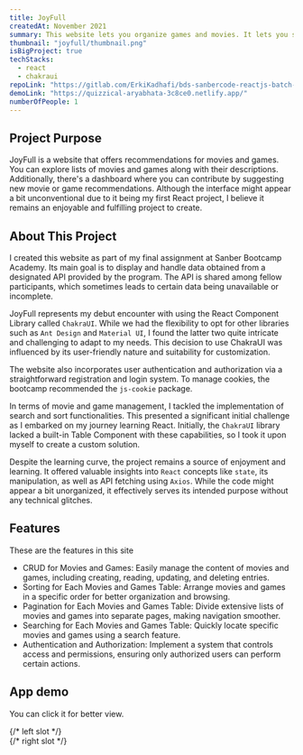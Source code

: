 ```yaml
---
title: JoyFull
createdAt: November 2021
summary: This website lets you organize games and movies. It lets you see and add your own favorite games and movies.
thumbnail: "joyfull/thumbnail.png"
isBigProject: true
techStacks:
  - react
  - chakraui
repoLink: "https://gitlab.com/ErkiKadhafi/bds-sanbercode-reactjs-batch-29/-/tree/main/final-project"
demoLink: "https://quizzical-aryabhata-3c8ce0.netlify.app/"
numberOfPeople: 1
---
```


## Project Purpose

JoyFull is a website that offers recommendations for movies and games. You can explore lists of movies
and games along with their descriptions. Additionally, there's a dashboard where you can contribute by
suggesting new movie or game recommendations. Although the interface might appear a bit unconventional
due to it being my first React project, I believe it remains an enjoyable and fulfilling project to create.

## About This Project

I created this website as part of my final assignment at <StyledLink openNewTab href="https://sanbercode.com/bootcamp/react-js-web-frontend">Sanber Bootcamp Academy</StyledLink>.
Its main goal is to display and handle data obtained from a designated API provided by the program.
The API is shared among fellow participants, which sometimes leads to certain data being unavailable or incomplete.

JoyFull represents my debut encounter with using the React Component Library called `ChakraUI`.
While we had the flexibility to opt for other libraries such as `Ant Design` and `Material UI`,
I found the latter two quite intricate and challenging to adapt to my needs. This decision to use
ChakraUI was influenced by its user-friendly nature and suitability for customization.

The website also incorporates user authentication and authorization via a straightforward registration
and login system. To manage cookies, the bootcamp recommended the `js-cookie` package.

In terms of movie and game management, I tackled the implementation of search and sort functionalities.
This presented a significant initial challenge as I embarked on my journey learning React. Initially, the `ChakraUI`
library lacked a built-in Table Component with these capabilities, so I took it upon myself to create a custom solution.

Despite the learning curve, the project remains a source of enjoyment and learning. It offered valuable
insights into `React` concepts like `state`, its manipulation, as well as API fetching using `Axios`.
While the code might appear a bit unorganized, it effectively serves its intended purpose without any
technical glitches.

## Features

These are the features in this site

- CRUD for Movies and Games: Easily manage the content of movies and games, including creating, reading, updating, and deleting entries.
- Sorting for Each Movies and Games Table: Arrange movies and games in a specific order for better organization and browsing.
- Pagination for Each Movies and Games Table: Divide extensive lists of movies and games into separate pages, making navigation smoother.
- Searching for Each Movies and Games Table: Quickly locate specific movies and games using a search feature.
- Authentication and Authorization: Implement a system that controls access and permissions, ensuring only authorized users can perform certain actions.

## App demo

You can click it for better view.

<ImageGallery>
  {/* left slot  */}
  <div className="flex-col space-y-4">
    <LightBox
      src="joyfull/home-page-1.png"
      alt="Home page before login."
      customSize={true}
      width={1920}
      height={1684}
    />
    <LightBox
      src="joyfull/register-page.png"
      alt="Register page."
      customSize={true}
      width={1920}
      height={894}
    />
    <LightBox
      src="joyfull/management-page.png"
      alt="Movies management page."
      customSize={true}
      width={1920}
      height={1732}
    />
  </div>
  {/* right slot  */}
  <div className="flex-col space-y-4">
    <LightBox
      src="joyfull/home-page-2.png"
      alt="Home page after login."
      customSize={true}
      width={1920}
      height={1684}
    />
    <LightBox
      src="joyfull/login-page.png"
      alt="Login page."
      customSize={true}
      width={1920}
      height={894}
    />
    <LightBox
      src="joyfull/form-page.png"
      alt="Form movie page."
      customSize={true}
      width={1920}
      height={926}
    />
  </div>
</ImageGallery>
